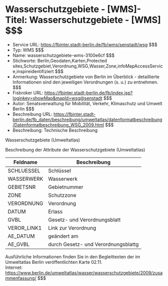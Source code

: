 # Wasserschutzgebiete - [WMS]- Titel: Wasserschutzgebiete - [WMS] $$$
- Service URL: https://fbinter.stadt-berlin.de/fb/wms/senstadt/wsg $$$
- Typ: WMS $$$
- Name: wasserschutzgebiete-wms-3100e6cf $$$
- Stichworte: Berlin,Geodaten,Karten,Protected sites,Schutzgebiet,Verordnung,WSG,Wasser,Zone,infoMapAccessService,inspireidentifiziert $$$
- Anmerkung: Wasserschutzgebiete von Berlin im Überblick - detaillierte Informationen sind den jeweiligen Verordnungen (s. u.) zu entnehmen. $$$
- Fisbroker URL: https://fbinter.stadt-berlin.de/fb/index.jsp?loginkey=showMap&mapId=wsg@senstadt $$$
- Autor: Senatsverwaltung für Mobilität, Verkehr, Klimaschutz und Umwelt Berlin $$$
- Beschreibung URL: https://fbinter.stadt-berlin.de/fb_daten/beschreibung/umweltatlas/datenformatbeschreibung/Datenformatbeschreibung_WSG_2009.html $$$
- Beschreibung: Technische Beschreibung 

Wasserschutzgebiete (Umweltatlas)

Beschreibung der Attribute der Wasserschutzgebiete (Umweltatlas)

| Feldname     | Beschreibung                        |
| ------------ | ----------------------------------- |
| SCHLUESSEL   | Schlüssel                           |
| WASSERWERK   | Wasserwerk                          |
| GEBIETSNR    | Gebietnummer                        |
| ZONE         | Schutzzone                          |
| VERORDNUNG   | Verordnung                          |
| DATUM        | Erlass                              |
| GVBL         | Gesetz- und Verordnungsblatt        |
| VEROR\_LINK1 | Link zur Verordnung                 |
| AE\_DATUM    | geändert am                         |
| AE\_GVBL     | durch Gesetz- und Verordnungsblattg |

Ausführliche Informationen finden Sie in den Begleittexten der im Umweltatlas Berlin veröffentlichten Karte 02.11.  
Internet: https://www.berlin.de/umweltatlas/wasser/wasserschutzgebiete/2009/zusammenfassung/ $$$
